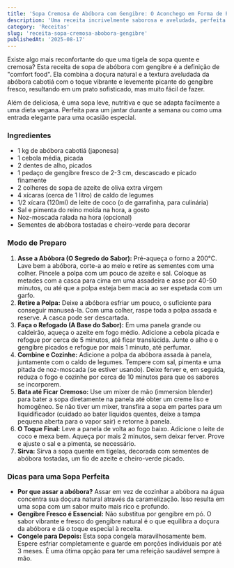 ```yaml
---
title: 'Sopa Cremosa de Abóbora com Gengibre: O Aconchego em Forma de Prato'
description: 'Uma receita incrivelmente saborosa e aveludada, perfeita para aquecer em dias frios ou para um jantar leve e nutritivo. O doce da abóbora e o picante do gengibre em perfeita harmonia.'
category: 'Receitas'
slug: 'receita-sopa-cremosa-abobora-gengibre'
publishedAt: '2025-08-17'
---
```


Existe algo mais reconfortante do que uma tigela de sopa quente e cremosa? Esta receita de sopa de abóbora com gengibre é a definição de "comfort food". Ela combina a doçura natural e a textura aveludada da abóbora cabotiá com o toque vibrante e levemente picante do gengibre fresco, resultando em um prato sofisticado, mas muito fácil de fazer.

Além de deliciosa, é uma sopa leve, nutritiva e que se adapta facilmente a uma dieta vegana. Perfeita para um jantar durante a semana ou como uma entrada elegante para uma ocasião especial.

### Ingredientes
- 1 kg de abóbora cabotiá (japonesa)
- 1 cebola média, picada
- 2 dentes de alho, picados
- 1 pedaço de gengibre fresco de 2-3 cm, descascado e picado finamente
- 2 colheres de sopa de azeite de oliva extra virgem
- 4 xícaras (cerca de 1 litro) de caldo de legumes
- 1/2 xícara (120ml) de leite de coco (o de garrafinha, para culinária)
- Sal e pimenta do reino moída na hora, a gosto
- Noz-moscada ralada na hora (opcional)
- Sementes de abóbora tostadas e cheiro-verde para decorar

### Modo de Preparo
1.  **Asse a Abóbora (O Segredo do Sabor):** Pré-aqueça o forno a 200°C. Lave bem a abóbora, corte-a ao meio e retire as sementes com uma colher. Pincele a polpa com um pouco de azeite e sal. Coloque as metades com a casca para cima em uma assadeira e asse por 40-50 minutos, ou até que a polpa esteja bem macia ao ser espetada com um garfo.
2.  **Retire a Polpa:** Deixe a abóbora esfriar um pouco, o suficiente para conseguir manuseá-la. Com uma colher, raspe toda a polpa assada e reserve. A casca pode ser descartada.
3.  **Faça o Refogado (A Base do Sabor):** Em uma panela grande ou caldeirão, aqueça o azeite em fogo médio. Adicione a cebola picada e refogue por cerca de 5 minutos, até ficar translúcida. Junte o alho e o gengibre picados e refogue por mais 1 minuto, até perfumar.
4.  **Combine e Cozinhe:** Adicione a polpa da abóbora assada à panela, juntamente com o caldo de legumes. Tempere com sal, pimenta e uma pitada de noz-moscada (se estiver usando). Deixe ferver e, em seguida, reduza o fogo e cozinhe por cerca de 10 minutos para que os sabores se incorporem.
5.  **Bata até Ficar Cremoso:** Use um mixer de mão (immersion blender) para bater a sopa diretamente na panela até obter um creme liso e homogêneo. Se não tiver um mixer, transfira a sopa em partes para um liquidificador (cuidado ao bater líquidos quentes, deixe a tampa pequena aberta para o vapor sair) e retorne à panela.
6.  **O Toque Final:** Leve a panela de volta ao fogo baixo. Adicione o leite de coco e mexa bem. Aqueça por mais 2 minutos, sem deixar ferver. Prove e ajuste o sal e a pimenta, se necessário.
7.  **Sirva:** Sirva a sopa quente em tigelas, decorada com sementes de abóbora tostadas, um fio de azeite e cheiro-verde picado.

### Dicas para uma Sopa Perfeita
* **Por que assar a abóbora?** Assar em vez de cozinhar a abóbora na água concentra sua doçura natural através da caramelização. Isso resulta em uma sopa com um sabor muito mais rico e profundo.
* **Gengibre Fresco é Essencial:** Não substitua por gengibre em pó. O sabor vibrante e fresco do gengibre natural é o que equilibra a doçura da abóbora e dá o toque especial à receita.
* **Congele para Depois:** Esta sopa congela maravilhosamente bem. Espere esfriar completamente e guarde em porções individuais por até 3 meses. É uma ótima opção para ter uma refeição saudável sempre à mão.

